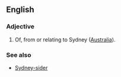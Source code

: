==English==

===Adjective===
{{infl|en|adjective}}

# Of, from or relating to Sydney ([[Australia]]).

===See also===
*[[Sydney-sider]]